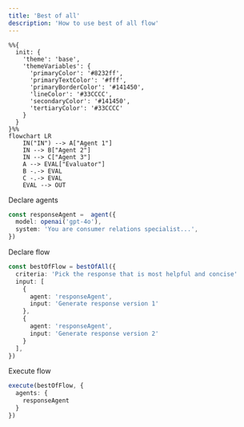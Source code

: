 ```yaml
---
title: 'Best of all'
description: 'How to use best of all flow'
---
```


```mermaid
%%{
  init: {
    'theme': 'base',
    'themeVariables': {
      'primaryColor': '#8232ff',
      'primaryTextColor': '#fff',
      'primaryBorderColor': '#141450',
      'lineColor': '#33CCCC',
      'secondaryColor': '#141450',
      'tertiaryColor': '#33CCCC'
    }
  }
}%%
flowchart LR
    IN("IN") --> A["Agent 1"]
    IN --> B["Agent 2"]
    IN --> C["Agent 3"]
    A --> EVAL["Evaluator"]
    B -.-> EVAL
    C -.-> EVAL
    EVAL --> OUT
```

Declare agents

```ts
const responseAgent =  agent({
  model: openai('gpt-4o'),
  system: 'You are consumer relations specialist...',
})
```

Declare flow

```ts
const bestOfFlow = bestOfAll({
  criteria: 'Pick the response that is most helpful and concise'
  input: [
    {
      agent: 'responseAgent',
      input: 'Generate response version 1'
    },
    {
      agent: 'responseAgent',
      input: 'Generate response version 2'
    }
  ],
})
```

Execute flow

```ts
execute(bestOfFlow, {
  agents: {
    responseAgent
  }
})
```
